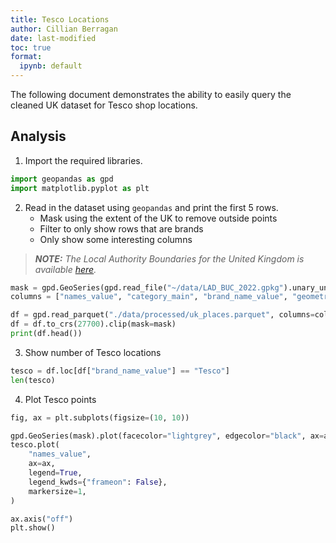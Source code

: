 ```yaml
---
title: Tesco Locations
author: Cillian Berragan
date: last-modified
toc: true
format: 
  ipynb: default
---
```


The following document demonstrates the ability to easily query the cleaned UK dataset for Tesco shop locations.

## Analysis

1. Import the required libraries.

```python
import geopandas as gpd
import matplotlib.pyplot as plt
```

2. Read in the dataset using `geopandas` and print the first 5 rows.
    - Mask using the extent of the UK to remove outside points
    - Filter to only show rows that are brands
    - Only show some interesting columns

> _**NOTE:** The Local Authority Boundaries for the United Kingdom is available [here](https://geoportal.statistics.gov.uk/datasets/ons::local-authority-districts-may-2023-boundaries-uk-buc/explore)._

```python
mask = gpd.GeoSeries(gpd.read_file("~/data/LAD_BUC_2022.gpkg").unary_union, crs=27700)
columns = ["names_value", "category_main", "brand_name_value", "geometry"]

df = gpd.read_parquet("./data/processed/uk_places.parquet", columns=columns)
df = df.to_crs(27700).clip(mask=mask)
print(df.head())
```

3. Show number of Tesco locations

```python
tesco = df.loc[df["brand_name_value"] == "Tesco"]
len(tesco)
```

4. Plot Tesco points

```python
fig, ax = plt.subplots(figsize=(10, 10))

gpd.GeoSeries(mask).plot(facecolor="lightgrey", edgecolor="black", ax=ax)
tesco.plot(
    "names_value",
    ax=ax,
    legend=True,
    legend_kwds={"frameon": False},
    markersize=1,
)

ax.axis("off")
plt.show()
```
